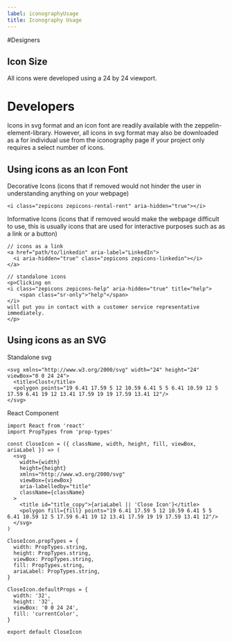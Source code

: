 ```yaml
---
label: iconographyUsage
title: Iconography Usage
---
```


#Designers

## Icon Size

All icons were developed using a 24 by 24 viewport.

# Developers

Icons in svg format and an icon font are readily available with the zeppelin-element-library. However, all icons in svg format may also be downloaded as a for individual use from the iconography page if your project only requires a select number of icons.

## Using icons as an Icon Font

Decorative Icons (icons that if removed would not hinder the user in understanding anything on your webpage)

```
<i class="zepicons zepicons-rental-rent" aria-hidden="true"></i>
```

Informative Icons (icons that if removed would make the webpage difficult to use, this is usually icons that are used for interactive purposes such as as a link or a button)

```
// icons as a link
<a href="path/to/linkedin" aria-label="LinkedIn">
  <i aria-hidden="true" class="zepicons zepicons-linkedin"></i>
</a>

// standalone icons
<p>Clicking on
<i class="zepicons zepicons-help" aria-hidden="true" title="help">
    <span class="sr-only">"help"</span>
</i>
will put you in contact with a customer service representative immediately.
</p>
```

## Using icons as an SVG

Standalone svg

```
<svg xmlns="http://www.w3.org/2000/svg" width="24" height="24" viewBox="0 0 24 24">
  <title>Clost</title>
  <polygon points="19 6.41 17.59 5 12 10.59 6.41 5 5 6.41 10.59 12 5 17.59 6.41 19 12 13.41 17.59 19 19 17.59 13.41 12"/>
</svg>
```

React Component

```
import React from 'react'
import PropTypes from 'prop-types'

const CloseIcon = ({ className, width, height, fill, viewBox, ariaLabel }) => (
  <svg
    width={width}
    height={height}
    xmlns="http://www.w3.org/2000/svg"
    viewBox={viewBox}
    aria-labelledby="title"
    className={className}
  >
    <title id="title_copy">{ariaLabel || 'Close Icon'}</title>
    <polygon fill={fill} points="19 6.41 17.59 5 12 10.59 6.41 5 5 6.41 10.59 12 5 17.59 6.41 19 12 13.41 17.59 19 19 17.59 13.41 12"/>
  </svg>
)

CloseIcon.propTypes = {
  width: PropTypes.string,
  height: PropTypes.string,
  viewBox: PropTypes.string,
  fill: PropTypes.string,
  ariaLabel: PropTypes.string,
}

CloseIcon.defaultProps = {
  width: '32',
  height: '32',
  viewBox: '0 0 24 24',
  fill: 'currentColor',
}

export default CloseIcon
```
